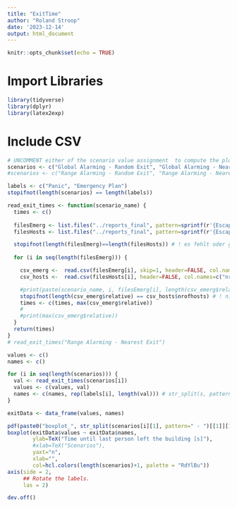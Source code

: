 ```yaml
---
title: "ExitTime"
author: "Roland Stroop"
date: '2023-12-14'
output: html_document
---
```


```r
knitr::opts_chunk$set(echo = TRUE)
```

# Import Libraries
```r
library(tidyverse)
library(dplyr)
library(latex2exp)
```

# Include CSV
```r
# UNCOMMENT either of the scenario value assignment  to compute the plot of each scenario
scenarios <- c("Global Alarming - Random Exit", "Global Alarming - Nearest Exit")
#scenarios <- c("Range Alarming - Random Exit", "Range Alarming - Nearest Exit" )

labels <- c("Panic", "Emergency Plan")
stopifnot(length(scenarios) == length(labels))
```


```r
read_exit_times <- function(scenario_name) {
  times <- c()
  
  filesEmerg <- list.files("../reports_final", pattern=sprintf(r'{Escape_the_MI-%s.*EmergencyReport.txt}', scenario_name), full.names=TRUE)
  filesHosts <- list.files("../reports_final", pattern=sprintf(r'{Escape_the_MI-%s.*NumberOfHostsReport.txt}', scenario_name), full.names=TRUE)

  stopifnot(length(filesEmerg)==length(filesHosts)) # ! es fehlt oder gibt mind. einen Report zu viel/wenig
  
  for (i in seq(length(filesEmerg))) {

    csv_emerg <-  read.csv(filesEmerg[i], skip=1, header=FALSE, col.names=c("node", "exit", "absolute", "relative")) %>% drop_na(relative)
    csv_hosts <-  read.csv(filesHosts[i], header=FALSE, col.names=c("nrofhosts"))

    #print(paste(scenario_name, i, filesEmerg[i], length(csv_emerg$relative)))
    stopifnot(length(csv_emerg$relative) == csv_hosts$nrofhosts) # ! nicht alle Nodes haben einen Exit erreicht
    times <- c(times, max(csv_emerg$relative))
    #
    #print(max(csv_emerg$relative))
  }
  return(times)
}
# read_exit_times("Range Alarming - Nearest Exit")
```

```r
values <- c()
names <- c()

for (i in seq(length(scenarios))) {
  val <- read_exit_times(scenarios[i])
  values <- c(values, val)
  names <- c(names, rep(labels[i], length(val))) # str_split(s, pattern=" - ")[[1]][2]
}

exitData <- data_frame(values, names)

pdf(paste0("boxplot_", str_split(scenarios[i][1], pattern=" - ")[[1]][1], ".pdf"), width = 8, height = 5.5, pointsize=14) # "boxplot_InRangeAlarming.pdf",  "boxplot_globalAlarming.pdf"
boxplot(exitData$values ~ exitData$names, 
        ylab=TeX("Time until last person left the building [s]"), 
        #xlab=TeX("Scenarios"),
        yaxt="n",
        xlab="",
        col=hcl.colors(length(scenarios)+1, palette = "RdYlBu"))
axis(side = 2,
     ## Rotate the labels.
     las = 2)

dev.off()
```
